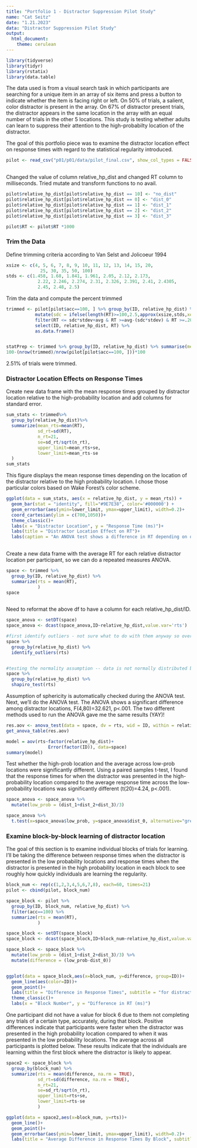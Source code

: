 ```yaml
---
title: "Portfolio 1 - Distractor Suppression Pilot Study"
name: "Cat Seitz"
date: "1.21.2023"
data: "Distractor Suppression Pilot Study"
output: 
  html_document: 
    theme: cerulean
---
```



```r
library(tidyverse) 
library(tidyr)
library(rstatix)
library(data.table)
```

The data used is from a visual search task in which participants are searching for a unique item in an array of six items and press a button to indicate whether the item is facing right or left. On 50% of trials, a salient, color distractor is present in the array. On 67% of distractor present trials, the distractor appears in the same location in the array with an equal number of trials in the other 5 locations. This study is testing whether adults can learn to suppress their attention to the high-probabilty location of the distractor. 

The goal of this portfolio piece was to examine the distractor location effect on response times with regard to the statistical regularity introduced. 

```r

pilot <- read_csv("p01/p01/data/pilot_final.csv", show_col_types = FALSE)
  
```

Changed the value of column relative_hp_dist and changed RT column to milliseconds. Tried mutate and transform functions to no avail. 

```r
pilot$relative_hp_dist[pilot$relative_hp_dist == 10] <- "no_dist"
pilot$relative_hp_dist[pilot$relative_hp_dist == 0] <- "dist_0"
pilot$relative_hp_dist[pilot$relative_hp_dist == 1] <- "dist_1"
pilot$relative_hp_dist[pilot$relative_hp_dist == 2] <- "dist_2"
pilot$relative_hp_dist[pilot$relative_hp_dist == 3] <- "dist_3"

pilot$RT <- pilot$RT *1000
```


### Trim the Data

Define trimming criteria according to Van Selst and Jolicoeur 1994
```r
xsize <- c(4, 5, 6, 7, 8, 9, 10, 11, 12, 13, 14, 15, 20, 
             25, 30, 35, 50, 100)
stds <- c(1.458, 1.68, 1.841, 1.961, 2.05, 2.12, 2.173, 
            2.22, 2.246, 2.274, 2.31, 2.326, 2.391, 2.41, 2.4305, 
            2.45, 2.48, 2.5)
```

Trim the data and compute the percent trimmed
```r
trimmed <- pilot[pilot$acc==100, ] %>% group_by(ID, relative_hp_dist) %>%
           mutate(sdc = ifelse(length(RT)>=100,2.5,approx(xsize,stds,xout=length(RT))$y), avg = mean(RT), stdev = sd(RT)) %>%
           filter(RT <= sdc*stdev+avg & RT >=avg-(sdc*stdev) & RT >=.200) %>%
           select(ID, relative_hp_dist, RT) %>%
           as.data.frame()


statPrep <- trimmed %>% group_by(ID, relative_hp_dist) %>% summarise(measurement=mean(RT)) %>% as.data.frame()
100-(nrow(trimmed)/nrow(pilot[pilot$acc==100, ]))*100
```
2.51% of trials were trimmed. 

### Distractor Location Effects on Response Times


Create new data frame with the mean response times grouped by distractor location relative to the high-probability location and add columns for standard error. 

```r

sum_stats <- trimmed%>%
  group_by(relative_hp_dist)%>%
  summarize(mean_rts=mean(RT),
            sd_rt=sd(RT),
            n_rt=21,
            se=sd_rt/sqrt(n_rt),
            upper_limit=mean_rts+se,
            lower_limit=mean_rts-se
  )
sum_stats

```



This figure displays the mean response times depending on the location of the distractor relative to the high probability location. I chose those particular colors based on Wake Forest's color scheme. 


```r
ggplot(data = sum_stats, aes(x = relative_hp_dist, y = mean_rts)) +
  geom_bar(stat = "identity", fill="#9E7E38", color='#000000') +
  geom_errorbar(aes(ymin=lower_limit, ymax=upper_limit), width=0.2)+
  coord_cartesian(ylim = c(700,1050))+
  theme_classic()+
  labs(x = "Distractor Location", y = "Response Time (ms)")+
  labs(title = "Distractor Location Effect on RT")+
  labs(caption = "An ANOVA test shows a difference in RT depending on distractor location, F(4,80)=33.3, p<.001.")
  
```



Create a new data frame with the average RT for each relative distractor location per participant, so we can do a repeated measures ANOVA. 

```r

space <- trimmed %>%
  group_by(ID, relative_hp_dist) %>%
  summarize(rts = mean(RT),
            )
space
  
```

Need to reformat the above df to have a column for each relative_hp_dist/ID.

```r

space_anova <- setDT(space)
space_anova <- dcast(space_anova,ID~relative_hp_dist,value.var='rts')

```

``` r

#first identify outliers - not sure what to do with them anyway so overall just ignore? maybe reason enough to get rid of ppt 11?
space %>%
  group_by(relative_hp_dist) %>%
  identify_outliers(rts)


#testing the normality assumption -- data is not normally distributed because some conditions have a p-value less than .05
space %>%
  group_by(relative_hp_dist) %>%
  shapiro_test(rts)

```

Assumption of sphericity is automatically checked during the ANOVA test. Next, we'll do the ANOVA test. The ANOVA shows a significant difference among distractor locations, F(4,80)=32.621, p<.001. The two different methods used to run the ANOVA gave me the same results (YAY)!


```r

res.aov <- anova_test(data = space, dv = rts, wid = ID, within = relative_hp_dist)
get_anova_table(res.aov)

```

```r

model = aov(rts~factor(relative_hp_dist)+
                Error(factor(ID)), data=space)
summary(model)

```

Test whether the high-prob location and the average across low-prob locations were significantly different. Using a paired samples t-test, I found that the response times for when the distractor was presented in the high-probability location compared to the average response time across the low-probability locations was significantly different (t(20)=4.24, p<.001).

```r

space_anova <- space_anova %>%
  mutate(low_prob = (dist_1+dist_2+dist_3)/3)

```

```r

space_anova %>%
  t.test(x=space_anova$low_prob, y=space_anova$dist_0, alternative="greater", mu=0,paired = TRUE, conf.level = .95)

```


### Examine block-by-block learning of distractor location

The goal of this section is to examine individual blocks of trials for learning. I'll be taking the difference between response times when the distractor is presented in the low probability locations and response times when the distractor is presented in the high probability location in each block to see roughly how quickly individuals are learning the regularity.

```r
block_num <- rep(c(1,2,3,4,5,6,7,8), each=60, times=21)
pilot <- cbind(pilot, block_num)

```

```r
space_block <- pilot %>%
  group_by(ID, block_num, relative_hp_dist) %>%
  filter(acc==100) %>%
  summarize(rts = mean(RT),
            )

```

```r

space_block <- setDT(space_block)
space_block <- dcast(space_block,ID+block_num~relative_hp_dist,value.var='rts')

```

```r

space_block <- space_block %>%
  mutate(low_prob = (dist_1+dist_2+dist_3)/3) %>%
  mutate(difference = (low_prob-dist_0))



```


```r
ggplot(data = space_block,aes(x=block_num, y=difference, group=ID))+
  geom_line(aes(color=ID))+
  geom_point()+
  labs(title = "Difference in Response Times", subtitle = "for distractor presentation at the low-probability locations and high-probability location by block")+
  theme_classic()+
  labs(x = "Block Number", y = "Difference in RT (ms)")

```


One participant did not have a value for block 6 due to them not completing any trials of a certain type, accurately, during that block. Positive differences indicate that participants were faster when the distractor was presented in the high probability location compared to when it was presented in the low probability locations. The average across all participants is plotted below. These results indicate that the individuals are learning within the first block where the distractor is likely to appear. 



```r
space2 <- space_block %>%
  group_by(block_num) %>%
  summarize(rts = mean(difference, na.rm = TRUE),
            sd_rt=sd(difference, na.rm = TRUE),
            n_rt=21,
            se=sd_rt/sqrt(n_rt),
            upper_limit=rts+se,
            lower_limit=rts-se
            )

```

```r
ggplot(data = space2,aes(x=block_num, y=rts))+
  geom_line()+
  geom_point()+
  geom_errorbar(aes(ymin=lower_limit, ymax=upper_limit), width=0.2)+
  labs(title = "Average Difference in Response Times By Block", subtitle = "for distractor presentation at the low-probability locations and high-probability location", x="Block number", y="Difference in RT (ms)")

```
















